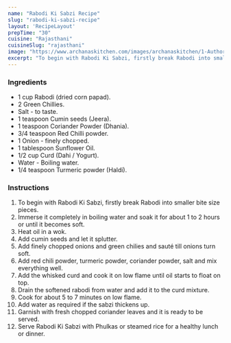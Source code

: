 ---
name: "Rabodi Ki Sabzi Recipe"
slug: "rabodi-ki-sabzi-recipe"
layout: 'RecipeLayout'
prepTime: "30"
cuisine: "Rajasthani"
cuisineSlug: "rajasthani"
image: "https://www.archanaskitchen.com/images/archanaskitchen/1-Author/Jyothi_Rajesh/Rabodi_Ki_Sabzi.jpg"
excerpt: "To begin with Rabodi Ki Sabzi, firstly break Rabodi into smaller bite size pieces"
---

### Ingredients

- 1 cup Rabodi (dried corn papad).
- 2 Green Chillies.
- Salt - to taste.
- 1 teaspoon Cumin seeds (Jeera).
- 1 teaspoon Coriander Powder (Dhania).
- 3/4 teaspoon Red Chilli powder.
- 1 Onion - finely chopped.
- 1 tablespoon Sunflower Oil.
- 1/2 cup Curd (Dahi / Yogurt).
- Water - Boiling water.
- 1/4 teaspoon Turmeric powder (Haldi).

### Instructions

1. To begin with Rabodi Ki Sabzi, firstly break Rabodi into smaller bite size pieces.
1. Immerse it completely in boiling water and soak it for about 1 to 2 hours or until it becomes soft.
1. Heat oil in a wok.
1. Add cumin seeds and let it splutter.
1. Add finely chopped onions and green chilies and sauté till onions turn soft.
1. Add red chili powder, turmeric powder, coriander powder, salt and mix everything well.
1. Add the whisked curd and cook it on low flame until oil starts to float on top.
1. Drain the softened rabodi from water and add it to the curd mixture.
1. Cook for about 5 to 7 minutes on low flame.
1. Add water as required if the sabzi thickens up.
1. Garnish with fresh chopped coriander leaves and it is ready to be served.
1. Serve Rabodi Ki Sabzi with Phulkas or steamed rice for a healthy lunch or dinner.
